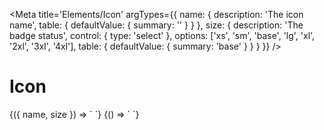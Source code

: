 
<Meta
  title='Elements/Icon'
  argTypes={{
    name: {
      description: 'The icon name',
      table: { defaultValue: { summary: '' } }
    },
    size: {
      description: 'The badge status',
      control: { type: 'select' },
      options: ['xs', 'sm', 'base', 'lg', 'xl', '2xl', '3xl', '4xl'],
      table: { defaultValue: { summary: 'base' } }
    }
  }}
/>

# Icon

<Canvas>
  <Story
    name='Icon'
    args={{
      name: 'camera',
      size: 'base',
    }}
  >
    {({ name, size }) => `
      <v-icon
        name='${name}'
        size='${size}'
      />
    `}
  </Story>
</Canvas>

<Canvas>
  <Story name='All'>
    {() => `
      <v-icon name='video-camera'></v-icon>
      <v-icon name='error-outline'></v-icon>
      <v-icon name='warning'></v-icon>
      <v-icon name='naught'></v-icon>
      <v-icon name='disconnected'></v-icon>
      <v-icon name='add'></v-icon>
      <v-icon name='x'></v-icon>
      <v-icon name='copy'></v-icon>
      <v-icon name='remove'></v-icon>
      <v-icon name='send'></v-icon>
      <v-icon name='undo'></v-icon>
      <v-icon name='connected'></v-icon>
      <v-icon name='download'></v-icon>
      <v-icon name='camera'></v-icon>
      <v-icon name='center'></v-icon>
      <v-icon name='zoom-out'></v-icon>
      <v-icon name='chevron-down'></v-icon>
      <v-icon name='menu'></v-icon>
      <v-icon name='more'></v-icon>
      <v-icon name='arrow-up'></v-icon>
      <v-icon name='checkmark'></v-icon>
      <v-icon name='pop-out'></v-icon>
      <v-icon name='settings'></v-icon>
      <v-icon name='help-outline'></v-icon>
      <v-icon name='refresh-camera'></v-icon>
      <v-icon name='filter'></v-icon>
      <v-icon name='open-full'></v-icon>
      <v-icon name='refresh'></v-icon>
      <v-icon name='info-outline'></v-icon>
      <v-icon name='pause-circle-filled'></v-icon>
      <v-icon name='play-circle-filled'></v-icon>
      <v-icon name='logout'></v-icon>
      <v-icon name='instagram'></v-icon>
      <v-icon name='social-medium'></v-icon>
      <v-icon name='save'></v-icon>
      <v-icon name='edit'></v-icon>
      <v-icon name='stop-circle'></v-icon>
      <v-icon name='twitter'></v-icon>
      <v-icon name='linkedin'></v-icon>
      <v-icon name='trash'></v-icon>
    `}
  </Story>
</Canvas>